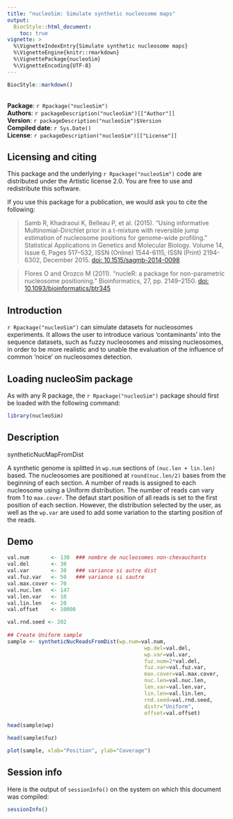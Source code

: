 ```yaml
---
title: "nucleoSim: Simulate synthetic nucleosome maps"
output:
  BiocStyle::html_document:
    toc: true
vignette: >
  %\VignetteIndexEntry{Simulate synthetic nucleosome maps}
  %\VignetteEngine{knitr::rmarkdown}
  %\VignettePackage{nucleoSim}
  %\VignetteEncoding{UTF-8}
---
```


```r
BiocStyle::markdown()
```
<br>
**Package**: `r Rpackage("nucleoSim")`<br />
**Authors**: `r packageDescription("nucleoSim")[["Author"]]`<br />
**Version**: `r packageDescription("nucleoSim")$Version`<br />
**Compiled date**: `r Sys.Date()`<br />
**License**: `r packageDescription("nucleoSim")[["License"]]`<br />

## Licensing and citing

This package and the underlying `r Rpackage("nucleoSim")` code are 
distributed under the Artistic license 2.0. You are free to use and 
redistribute this software.

If you use this package for a publication, we would ask you to cite the following:

> Samb R, Khadraoui K, Belleau P, et al. (2015). "Using informative Multinomial-Dirichlet prior in a t-mixture with reversible jump estimation of nucleosome positions for genome-wide profiling." Statistical Applications in Genetics and Molecular Biology. Volume 14, Issue 6, Pages 517–532, ISSN (Online) 1544-6115, ISSN (Print) 2194-6302, December 2015. <a href="http://dx.doi.org/10.1515/sagmb-2014-0098">doi: 10.1515/sagmb-2014-0098</a>

> Flores O and Orozco M (2011). “nucleR: a package for non-parametric nucleosome positioning.” Bioinformatics, 27, pp. 2149–2150. <a href="http://dx.doi.org/10.1093/bioinformatics/btr345">doi: 10.1093/bioinformatics/btr345</a>

## Introduction

`r Rpackage("nucleoSim")` can simulate datasets for nucleosomes experiments. 
It allows the user to introduce various 'contaminants' into the sequence 
datasets, such as fuzzy nucleosomes and missing nucleosomes, in order to be 
more realistic and to unable the evaluation of the influence of common 
'noice' on nucleosomes detection.

## Loading nucleoSim package

As with any R package, the `r Rpackage("nucleoSim")` package should first be 
loaded with the following command:

```r
library(nucleoSim)
```

## Description

syntheticNucMapFromDist

A synthetic genome is splitted in `wp.num` sections of `(nuc.len + lin.len)` based. 
The nucleosomes are positioned at `round(nuc.len/2)` bases from the beginning of each section.
A number of reads is assigned to each
nucleosome using a Uniform distribution. The number of reads can vary from 
1 to `max.cover`. The defaut start position of all reads is set to the first 
position of each section. However, the distribution selected by the user, as well
as the `wp.var` are used to add some variation to the starting position of the reads.




## Demo


```r
val.num       <- 130  ### nombre de nucleosomes non-chevauchants
val.del       <- 30
val.var       <- 30   ### variance si autre dist
val.fuz.var   <- 50   ### variance si sautre
val.max.cover <- 70
val.nuc.len   <- 147
val.len.var   <- 10
val.lin.len   <- 20
val.offset    <- 10000

val.rnd.seed <- 202
        
## Create Uniform sample
sample <- syntheticNucReadsFromDist(wp.num=val.num,
                                            wp.del=val.del,
                                            wp.var=val.var,
                                            fuz.num=2*val.del,
                                            fuz.var=val.fuz.var,
                                            max.cover=val.max.cover,
                                            nuc.len=val.nuc.len,
                                            len.var=val.len.var,
                                            lin.len=val.lin.len,
                                            rnd.seed=val.rnd.seed,
                                            distr="Uniform",
                                            offset=val.offset)

head(sample$wp)

head(sample$fuz)
```

```r
plot(sample, xlab="Position", ylab="Coverage")
```


## Session info

Here is the output of `sessionInfo()` on the system on which this document was 
compiled:

```r
sessionInfo()
```
